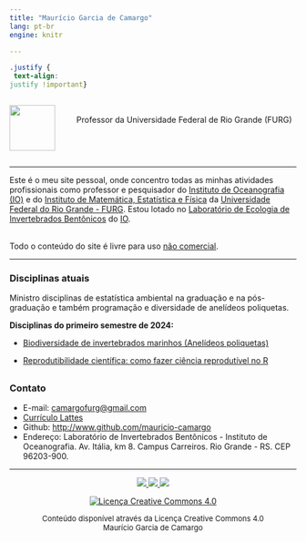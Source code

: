 ---
title: "Maurício Garcia de Camargo"
lang: pt-br
engine: knitr

---

```{css,  echo=FALSE}
.justify {
 text-align:
justify !important}
```

:::: {.columns}
::: {.column width="20%"}
![](img/Eu4.jpg){width=80}
:::
::: {.column width="80%"}
<br>
Professor da Universidade Federal de Rio Grande (FURG)
:::
::::

----

:::{.justify}
Este é o meu site pessoal, onde concentro todas as minhas atividades profissionais como professor e pesquisador do [Instituto de Oceanografia (IO)](http://www.io.furg.br) e do [Instituto de Matemática, Estatística e Física](http://www.imef.furg.br) da [Universidade Federal do Rio Grande - FURG](http://www.furg.br). Estou lotado no [Laboratório de Ecologia de Invertebrados Bentônicos](https://io.furg.br/pesquisa/laboratorios) do [IO](http://www.io.furg.br). 
:::


<br>
Todo o conteúdo do site é livre para uso [não comercial](https://creativecommons.org/licenses/by-nc-sa/4.0/deed.pt_BR).

----

### Disciplinas atuais
Ministro disciplinas de estatística ambiental na graduação e na pós-graduação e também programação e diversidade de anelídeos poliquetas.

<!-- e metodologia da ciência na graduação. -->

**Disciplinas do primeiro semestre de 2024:**

- [Biodiversidade de invertebrados marinhos (Anelídeos poliquetas)](https://mauricio-camargo.github.io/Biodiversidade2024/)

- [Reprodutibilidade científica: como fazer ciência reprodutível no R](https://mauricio-camargo.github.io/reprodu2024/)


<!--
-----
### Orientações em pesqisa
Oriento alunos de graduação e de pós-graduação em ecologia de comunidades bentônicas com interesse em estatística ambiental e linguagens de programação.
-->


<!--
-----
### Atividades adminstrativas
Atualmente sou coordenador substituto do curso de Oceanologia.
-->

------

### Contato 

- E-mail: [camargofurg@gmail.com](mailto:camargofurg@gmail.com)
- [Currículo Lattes](http://lattes.cnpq.br/6674393714532464) 
- Github: <http://www.github.com/mauricio-camargo>
<!-- - Facebook: https://www.facebook.com/profile.php?id=100014050901446 -->
- Endereço: Laboratório de Invertebrados Bentônicos - Instituto de Oceanografia. Av. Itália, km 8. Campus Carreiros. Rio Grande - RS. CEP 96203-900.

<center>
  <hr width="100%" size="3px">
  <p> <a href="http://www.furg.br"><img src="img/furg1.jpg"> </a>
  <a href="http://www.io.furg.br"><img src="img/io1.png"> </a>
  <a href="http://www.imef.furg.br"><img src="img/imef1.jpg"> </a>

<p> 
<a href="https://creativecommons.org/licenses/by-nc-sa/4.0/deed.pt_BR">
<img src="img/CC_by-nc-sa_88x31.png" alt="Licença Creative Commons 4.0"> </a>
</p>
<p>
<font size="2"> Conteúdo disponível através da Licença Creative Commons 4.0 <br>
Maurício Garcia de Camargo<br>
<!--Número de hits desde 19 de Junho de 2023-->
<br>
</font>

<!--
<a href="http://www.webcontadores.com" title="contador de visitas para blog"><img src="http://counter7.01counter.com/private/webcontadores.php?c=aae54ceffc577de6f41508e54a80e1e7" border="0" title="contador de visitas" alt="contador de visitas"></a>
-->

<!--
<div id="sfcq1fsm943kycc6ceunewfnxcdjlcz1m3w"></div>
<script type="text/javascript" src="https://counter2.optistats.ovh/private/counter.js?c=q1fsm943kycc6ceunewfnxcdjlcz1m3w&down=async" async></script>
<br><a href="https://www.webcontadores.com">contador de visitas para webnode</a><noscript><a href="https://www.webcontadores.com" title="contador de visitas para webnode"><img src="https://counter2.optistats.ovh/private/webcontadores.php?c=q1fsm943kycc6ceunewfnxcdjlcz1m3w" border="0" title="contador de visitas para webnode" alt="contador de visitas para webnode"></a></noscript>
-->

<div id="sfcy9ntznsj4amxzj5j792l3wz9ladul5hx"></div>
<script type="text/javascript" src="https://counter2.optistats.ovh/private/counter.js?c=y9ntznsj4amxzj5j792l3wz9ladul5hx&down=async" async></script>
<br>

</center>
